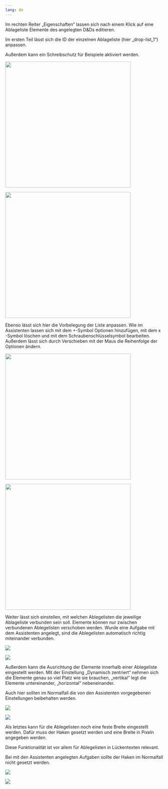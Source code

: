 ```yaml
---
lang: de
---
```


Im rechten Reiter „Eigenschaften“ lassen sich nach einem Klick auf eine Ablageliste Elemente des angelegten D&Ds editieren. 

Im ersten Teil lässt sich die ID der einzelnen Ablageliste (hier „drop-list_1“) anpassen.

Außerdem kann ein Schreibschutz für Beispiele aktiviert werden.

:::{.content-hidden unless-meta="ist-dad"}
![](../../Glossar/DaD_Fragment_Grafik_eins.png){width=400}
:::
:::{.content-hidden when-meta="ist-dad"}
![](../Glossar/DaD_Fragment_Grafik_eins.png){width=400}
:::

Ebenso lässt sich hier die Vorbelegung der Liste anpassen. Wie im Assistenten lassen sich mit dem +-Symbol Optionen hinzufügen, mit dem x -Symbol löschen und mit dem Schraubenschlüsselsymbol bearbeiten. Außerdem lässt sich durch Verschieben mit der Maus die Reihenfolge der Optionen ändern.

:::{.content-hidden unless-meta="ist-glossar"}
![](DaD_Fragment_Grafik_zwei.png){width=400}
:::
:::{.content-hidden when-meta="ist-glossar"}
![](../../Glossar/DaD_Fragment_Grafik_zwei.png){width=400}
:::

Weiter lässt sich einstellen, mit welchen Ablegelisten die jeweilige Ablageliste verbunden sein soll. Elemente können nur zwischen verbundenen Ablegelisten verschoben werden. Wurde eine Aufgabe mit dem Assistenten angelegt, sind die Ablegelisten automatisch richtig miteinander verbunden.

:::{.content-hidden unless-meta="ist-glossar"}
![](DaD_Fragment_Grafik_drei.png)
:::
:::{.content-hidden when-meta="ist-glossar"}
![](../../Glossar/DaD_Fragment_Grafik_drei.png)
:::

Außerdem kann die Ausrichtung der Elemente innerhalb einer Ablegeliste eingestellt werden. Mit der Einstellung „Dynamisch zentriert“ nehmen sich die Elemente genau so viel Platz wie sie brauchen, „vertikal“ legt die Elemente untereinander, „horizontal“ nebeneinander. 

Auch hier sollten im Normalfall die von den Assistenten vorgegebenen Einstellungen beibehalten werden.

:::{.content-hidden unless-meta="ist-glossar"}
![](DaD_Fragment_Grafik_vier.png)
:::
:::{.content-hidden when-meta="ist-glossar"}
![](../../Glossar/DaD_Fragment_Grafik_vier.png)
:::

Als letztes kann für die Ablegelisten noch eine feste Breite eingestellt werden. Dafür muss der Haken gesetzt werden und eine Breite in Pixeln angegeben werden. 

Diese Funktionalität ist vor allem für Ablegelisten in Lückentexten relevant. 

Bei mit den Assistenten angelegten Aufgaben sollte der Haken im Normalfall nicht gesetzt werden.

:::{.content-hidden unless-meta="ist-glossar"}
![](DaD_Fragment_Grafik_funf.png)
:::
:::{.content-hidden when-meta="ist-glossar"}
![](../../Glossar/DaD_Fragment_Grafik_funf.png)
:::